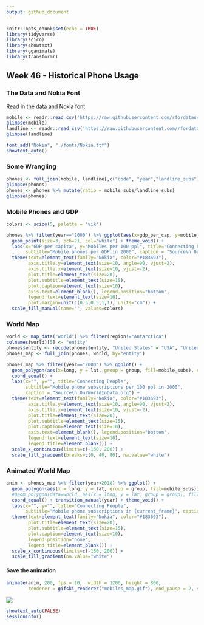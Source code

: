 ```yaml
---
output: github_document
---
```


```r
knitr::opts_chunk$set(echo = TRUE)
library(tidyverse)
library(scico)
library(showtext)
library(gganimate)
library(transformr)
```

## Week 46 - Historical Phone Usage

### The Data and Nokia Font
Read in the data and Nokia font
```r
mobile <- readr::read_csv('https://raw.githubusercontent.com/rfordatascience/tidytuesday/master/data/2020/2020-11-10/mobile.csv')
glimpse(mobile)
landline <- readr::read_csv('https://raw.githubusercontent.com/rfordatascience/tidytuesday/master/data/2020/2020-11-10/landline.csv')
glimpse(landline)

font_add("Nokia", "./fonts/Nokia.ttf")
showtext_auto()
```

### Some Wrangling

```r
phones <- full_join(mobile, landline[,c("code", "year","landline_subs")], by=c("code", "year"))
glimpse(phones)
phones <- phones %>% mutate(ratio = mobile_subs/landline_subs)
glimpse(phones)
```


### Mobile Phones and GDP 

```r
colors <- scico(5, palette = 'vik')

phones %>% filter(year=="2000") %>% ggplot(aes(x=gdp_per_cap, y=mobile_subs, fill=continent)) + 
  geom_point(size=3, pch=21, col="white") + theme_void() + 
  labs(x="GDP per capita", y="Mobiles per 100 ppl", title="Connecting People", 
       subtitle="Mobile phones per GDP in 2000", caption = "Source\n OurWorldInData.org") + 
  theme(text=element_text(family="Nokia", color="#183693"),
        axis.title.y=element_text(size=10, angle=90, vjust=2), 
        axis.title.x=element_text(size=10, vjust=-2), 
        plot.title=element_text(size=20),
        plot.subtitle=element_text(size=15),
        plot.caption=element_text(size=10),
        axis.text=element_blank(), legend.position="bottom", 
        legend.text=element_text(size=10), 
        plot.margin=unit(c(0.5,0.5,1,1), units="cm")) +
  scale_fill_manual(name="", values=colors)
```

### World Map 

```r
world <- map_data("world") %>% filter(region!="Antarctica")
colnames(world)[5] <- "entity"
phones$entity <- recode(phones$entity, "United States" = "USA", "United Kingdom" = "UK")
phones_map <- full_join(phones, world, by="entity")

phones_map %>% filter(year=="2000") %>% ggplot() + 
  geom_polygon(aes(x=long, y = lat, group = group, fill=mobile_subs), color="grey40") + theme_void() +
  coord_equal() +
  labs(x="", y="", title="Connecting People", 
       subtitle="Mobile phone subscriptions per 100 ppl in 2000", 
       caption = "Source\n OurWorldInData.org") + 
  theme(text=element_text(family="Nokia", color="#183693"),
        axis.title.y=element_text(size=10, angle=90, vjust=2), 
        axis.title.x=element_text(size=10, vjust=-2), 
        plot.title=element_text(size=20),
        plot.subtitle=element_text(size=15),
        plot.caption=element_text(size=10),
        axis.text=element_blank(), legend.position="bottom", 
        legend.text=element_text(size=10), 
        legend.title=element_blank()) + 
  scale_x_continuous(limits=c(-150, 200)) +
  scale_fill_gradient(breaks=c(0, 40, 80), na.value="white")
```

### Animated World Map
```r

anim <- phones_map %>% filter(year<2018) %>% ggplot() + 
  geom_polygon(aes(x = long, y = lat, group = group, fill=mobile_subs)) +
  #geom_polygon(data=world, aes(x = long, y = lat, group = group), fill=NA, color="grey40") +
  coord_equal() + transition_manual(year) + theme_void() + 
  labs(x="", y="", title="Connecting People", 
       subtitle="Mobile phone subscriptions in {current_frame}", caption = "Source\n OurWorldInData.org") + 
  theme(text=element_text(family="Nokia", color="#183693"),
        plot.title=element_text(size=20),
        plot.subtitle=element_text(size=15),
        plot.caption=element_text(size=10),
        legend.position="none", 
        legend.title=element_blank()) +
  scale_x_continuous(limits=c(-150, 200)) + 
  scale_fill_gradient(na.value="white")
```

#### Save the animation
```r
animate(anim, 200, fps = 10,  width = 1200, height = 800,
        renderer = gifski_renderer("mobiles_map.gif"), end_pause = 2, start_pause =  2)
```

![](mobiles_map.gif)

```r
showtext_auto(FALSE)
sessionInfo()
```
